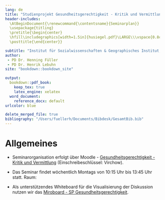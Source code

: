 ```yaml
---
lang: de
title: "Studienprojekt Gesundheitsgerechtigkeit - Kritik und Vermittlung"
header-includes: 
  \AtBeginDocument{\renewcommand{\contentsname}{Seminarplan}}
  \usepackage{titling}
  \pretitle{\begin{center}
  \hfill\includegraphics[width=1.5in]{husiegel.pdf}\LARGE\\\vspace{0.8cm}}
  \posttitle{\end{center}}

subtitle: "Institut für Sozialwissenschaften & Geographisches Institut, Humboldt-Universität zu Berlin, SoSe 2022"
author: 
 - PD Dr. Henning Füller
 - PD Dr. Henrik Lebuhn
site: "bookdown::bookdown_site"

output:
  bookdown::pdf_book:
    keep_tex: true
    latex_engine: xelatex
  word_document:
    reference_docx: default
urlcolor: blue

delete_merged_file: true
bibliography: "/Users/fuellerh/Documents/Bibdesk/GesamtBib.bib"
---
```


\newpage

# Allgemeines {.unnumbered}

- Seminarorganisation erfolgt über Moodle - [Gesundheitsgerechtigkeit - Kritik und Vermittlung](https://moodle.hu-berlin.de/course/view.php?id=110268) (Einschreibeschlüssel: Virchow).

- Das Seminar findet wöchentlich Montags von 10:15 Uhr bis 13:45 Uhr statt. Raum: 

- Als unterstützendes Whiteboard für die Visualisierung der Diskussion nutzen wir das [Miroboard - SP Gesundheitsgerechtigkeit](https://miro.com/app/board/uXjVOF6MyAc=/?invite_link_id=891179698806).


